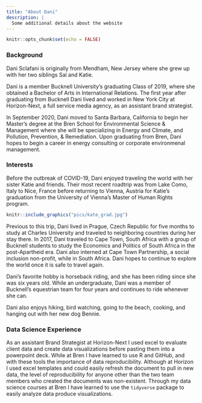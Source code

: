 ```yaml
---
title: "About Dani"
description: |
  Some additional details about the website
---
```


```r
knitr::opts_chunk$set(echo = FALSE)
```

### Background

Dani Sclafani is originally from Mendham, New Jersey where she grew up with her two siblings Sal and Katie. 

Dani is a member Bucknell University's graduating Class of 2019, where she obtained a Bachelor of Arts in International Relations. The first year after graduating from Bucknell Dani lived and worked in New York City at Horizon-Next, a full service media agency, as an assistant brand strategist. 

In September 2020, Dani moved to Santa Barbara, California to begin her Master's degree at the Bren School for Environmental Science & Management where she will be specializing in Energy and Climate, and Pollution, Prevention, & Remediation. Upon graduating from Bren, Dani hopes to begin a career in energy consulting or corporate environmenal management.

### Interests
Before the outbreak of COVID-19, Dani enjoyed traveling the world with her sister Katie and friends. Their most recent roadtrip was from Lake Como, Italy to Nice, France before returning to Vienna, Austria for Katie's graduation from the University of Vienna's Master of Human Rights program. 


```r

knitr::include_graphics("pics/kate_grad.jpg") 
``` 


Previous to this trip, Dani lived in Prague, Czech Republic for five months to study at Charles University and traveled to neighboring countries during her stay there. 
In 2017, Dani traveled to Cape Town, South Africa with a group of Bucknell students to study the Economics and Politics of South Africa in the post-Apartheid era. Dani also interned at Cape Town Partnership, a social inclusion non-profit, while in South Africa. Dani hopes to continue to explore the world once it is safe to travel again.

Dani's favorite hobby is horseback riding, and she has been riding since she was six years old. While an undergraduate, Dani was a member of Bucknell's equestrian team for four years and continues to ride whenever she can.

Dani also enjoys hiking, bird watching, going to the beach, cooking, and hanging out with her new dog Bennie.


### Data Science Experience

As an assistant Brand Strategist at Horizon-Next I used excel to evaluate client data and create data visualizations before pasting them into a powerpoint deck. While at Bren I have learned to use R and GitHub, and with these tools the importance of data reproducibility. Although at Horizon I used excel templates and could easily refresh the document to pull in new data, the level of reproducibility for anyone other than the two team members who created the documents was non-existent. 
Through my data science courses at Bren I have learned to use the `tidyverse` package to easily analyze data produce  visualizations. 


